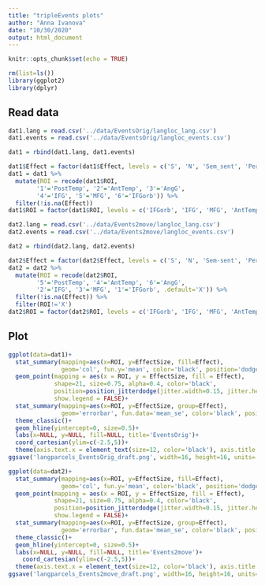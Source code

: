 ```yaml
---
title: "tripleEvents plots"
author: "Anna Ivanova"
date: "10/30/2020"
output: html_document
---
```


```r
knitr::opts_chunk$set(echo = TRUE)

rm(list=ls()) 
library(ggplot2)
library(dplyr)
```

## Read data

```r
dat1.lang = read.csv('../data/EventsOrig/langloc_lang.csv')
dat1.events = read.csv('../data/EventsOrig/langloc_events.csv')

dat1 = rbind(dat1.lang, dat1.events)

dat1$Effect = factor(dat1$Effect, levels = c('S', 'N', 'Sem_sent', 'Perc_sent', 'Sem_photo', 'Perc_photo'))
dat1 = dat1 %>%
  mutate(ROI = recode(dat1$ROI,
        '1'='PostTemp', '2'='AntTemp', '3'='AngG',
        '4'='IFG', '5'='MFG', '6'='IFGorb')) %>%
  filter(!is.na(Effect))
dat1$ROI = factor(dat1$ROI, levels = c('IFGorb', 'IFG', 'MFG', 'AntTemp', 'PostTemp', 'AngG'))
```

```r
dat2.lang = read.csv('../data/Events2move/langloc_lang.csv')
dat2.events = read.csv('../data/Events2move/langloc_events.csv')

dat2 = rbind(dat2.lang, dat2.events)

dat2$Effect = factor(dat2$Effect, levels = c('S', 'N', 'Sem-sent', 'Perc-sent', 'Sem-photo', 'Perc-photo'))
dat2 = dat2 %>%
  mutate(ROI = recode(dat2$ROI,
        '5'='PostTemp', '4'='AntTemp', '6'='AngG',
        '2'='IFG', '3'='MFG', '1'='IFGorb', .default='X')) %>%
  filter(!is.na(Effect)) %>%
  filter(ROI!='X')
dat2$ROI = factor(dat2$ROI, levels = c('IFGorb', 'IFG', 'MFG', 'AntTemp', 'PostTemp', 'AngG'))
```

## Plot

```r
ggplot(data=dat1)+
  stat_summary(mapping=aes(x=ROI, y=EffectSize, fill=Effect),
               geom='col', fun.y='mean', color='black', position='dodge', alpha=0.85)+
  geom_point(mapping = aes(x = ROI, y = EffectSize, fill = Effect),
             shape=21, size=0.75, alpha=0.4, color='black',
             position=position_jitterdodge(jitter.width=0.15, jitter.height=0, dodge.width=.9),
             show.legend = FALSE)+
  stat_summary(mapping=aes(x=ROI, y=EffectSize, group=Effect),
               geom='errorbar', fun.data='mean_se', color='black', position=position_dodge(.9), size=1, width=0)+
  theme_classic()+
  geom_hline(yintercept=0, size=0.5)+
  labs(x=NULL, y=NULL, fill=NULL, title='EventsOrig')+
  coord_cartesian(ylim=c(-2.5,5))+
  theme(axis.text.x = element_text(size=12, color='black'), axis.title.y = element_text(size=18), axis.text.y = element_text(size=12), legend.text = element_text(size=12))
ggsave('langparcels_EventsOrig_draft.png', width=16, height=16, units='cm')
```


```r
ggplot(data=dat2)+
  stat_summary(mapping=aes(x=ROI, y=EffectSize, fill=Effect),
               geom='col', fun.y='mean', color='black', position='dodge', alpha=0.85)+
  geom_point(mapping = aes(x = ROI, y = EffectSize, fill = Effect),
             shape=21, size=0.75, alpha=0.4, color='black',
             position=position_jitterdodge(jitter.width=0.15, jitter.height=0, dodge.width=.9),
             show.legend = FALSE)+
  stat_summary(mapping=aes(x=ROI, y=EffectSize, group=Effect),
               geom='errorbar', fun.data='mean_se', color='black', position=position_dodge(.9), size=1, width=0)+
  theme_classic()+
  geom_hline(yintercept=0, size=0.5)+
  labs(x=NULL, y=NULL, fill=NULL, title='Events2move')+
    coord_cartesian(ylim=c(-2.5,5))+
  theme(axis.text.x = element_text(size=12, color='black'), axis.title.y = element_text(size=18), axis.text.y = element_text(size=12), legend.text = element_text(size=12))
ggsave('langparcels_Events2move_draft.png', width=16, height=16, units='cm')
```


